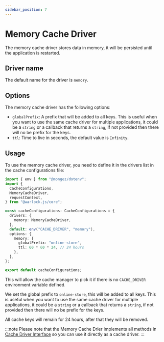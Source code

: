 ```yaml
---
sidebar_position: 7
---
```


# Memory Cache Driver

The memory cache driver stores data in memory, it will be persisted until the application is restarted.

## Driver name

The default name for the driver is `memory`.

## Options

The memory cache driver has the following options:

- `globalPrefix`: A prefix that will be added to all keys. This is useful when you want to use the same cache driver for multiple applications, it could be a `string` or a callback that returns a `string`, if not provided then there will no be prefix for the keys.
- `ttl`: Time to live in seconds, the default value is `Infinity`.

## Usage

To use the memory cache driver, you need to define it in the drivers list in the cache configurations file:

```ts title="src/config/cache.ts"
import { env } from "@mongez/dotenv";
import {
  CacheConfigurations,
  MemoryCacheDriver,
  requestContext,
} from "@warlock.js/core";

const cacheConfigurations: CacheConfigurations = {
  drivers: {
    memory: MemoryCacheDriver,
  },
  default: env("CACHE_DRIVER", "memory"),
  options: {
    memory: {
      globalPrefix: "online-store",
      ttl: 60 * 60 * 24, // 24 hours
    },
  },
};

export default cacheConfigurations;
```

This will allow the cache manager to pick it if there is no `CACHE_DRIVER` environment variable defined.

We set the global prefix to `online-store`, this will be added to all keys. This is useful when you want to use the same cache driver for multiple applications, it could be a `string` or a callback that returns a `string`, if not provided then there will no be prefix for the keys.

All cache keys will remain for 24 hours, after that they will be removed.

:::note
Please note that the Memory Cache Drier implements all methods in [Cache Driver Interface](./cache-driver-interface) so you can use it directly as a cache driver.
:::
